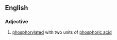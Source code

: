 ==English==

===Adjective===
{{en-adj|-}}

# {{context|biochemistry}} [[phosphorylated]] with two units of [[phosphoric acid]]